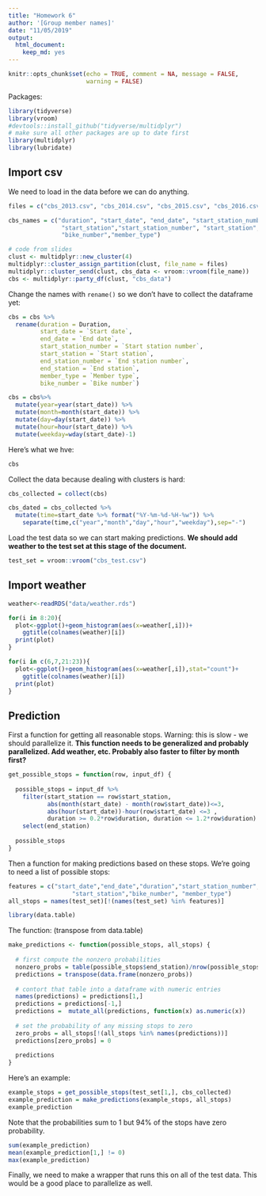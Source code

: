 ```yaml
---
title: "Homework 6"
author: '[Group member names]'
date: "11/05/2019"
output: 
  html_document:
    keep_md: yes
---
```


```r
knitr::opts_chunk$set(echo = TRUE, comment = NA, message = FALSE,
                      warning = FALSE)
```


Packages:

```r
library(tidyverse)
library(vroom)
#devtools::install_github("tidyverse/multidplyr")
# make sure all other packages are up to date first
library(multidplyr)
library(lubridate)
```

## Import csv

We need to load in the data before we can do anything. 

```r
files = c("cbs_2013.csv", "cbs_2014.csv", "cbs_2015.csv", "cbs_2016.csv", "cbs_2017.csv")

cbs_names = c("duration", "start_date", "end_date", "start_station_number", 
               "start_station","start_station_number", "start_station", 
               "bike_number","member_type")

# code from slides
clust <- multidplyr::new_cluster(4)
multidplyr::cluster_assign_partition(clust, file_name = files)
multidplyr::cluster_send(clust, cbs_data <- vroom::vroom(file_name))
cbs <- multidplyr::party_df(clust, "cbs_data")
```


Change the names with ``rename()`` so we don't have to collect the dataframe yet:

```r
cbs = cbs %>%
  rename(duration = Duration,
         start_date = `Start date`,
         end_date = `End date`,
         start_station_number = `Start station number`,
         start_station = `Start station`,
         end_station_number = `End station number`,
         end_station = `End station`,
         member_type = `Member type`,
         bike_number = `Bike number`)
```


```r
cbs = cbs%>% 
  mutate(year=year(start_date)) %>%
  mutate(month=month(start_date)) %>%
  mutate(day=day(start_date)) %>%
  mutate(hour=hour(start_date)) %>%
  mutate(weekday=wday(start_date)-1)
```


Here's what we hve:

```r
cbs
```


Collect the data because dealing with clusters is hard:

```r
cbs_collected = collect(cbs)
```

```r
cbs_dated = cbs_collected %>% 
  mutate(time=start_date %>% format("%Y-%m-%d-%H-%w")) %>% 
    separate(time,c("year","month","day","hour","weekday"),sep="-")
```


Load the test data so we can start making predictions. **We should add weather to the test set at this stage of the document.**

```r
test_set = vroom::vroom("cbs_test.csv")
```

## Import weather

```r
weather<-readRDS("data/weather.rds")
```

```r
for(i in 8:20){
  plot<-ggplot()+geom_histogram(aes(x=weather[,i]))+
    ggtitle(colnames(weather)[i])
  print(plot)
}
```


```r
for(i in c(6,7,21:23)){
  plot<-ggplot()+geom_histogram(aes(x=weather[,i]),stat="count")+
    ggtitle(colnames(weather)[i])
  print(plot)
}
```




## Prediction

First a function for getting all reasonable stops. Warning: this is slow - we should parallelize it. **This function needs to be generalized and probably parallelized. Add weather, etc. Probably also faster to filter by month first?**

```r
get_possible_stops = function(row, input_df) {
  
  possible_stops = input_df %>% 
    filter(start_station == row$start_station,
           abs(month(start_date) - month(row$start_date))<=3,
           abs(hour(start_date))-hour(row$start_date) <=3 ,
           duration >= 0.2*row$duration, duration <= 1.2*row$duration) %>%
    select(end_station)
  
  possible_stops
}
```

Then a function for making predictions based on these stops. We're going to need a list of possible stops:

```r
features = c("start_date","end_date","duration","start_station_number",
                  "start_station","bike_number", "member_type")
all_stops = names(test_set)[!(names(test_set) %in% features)]
```



```r
library(data.table)
```


The function: (transpose from data.table)

```r
make_predictions <- function(possible_stops, all_stops) {
  
  # first compute the nonzero probabilities
  nonzero_probs = table(possible_stops$end_station)/nrow(possible_stops)
  predictions = transpose(data.frame(nonzero_probs))
  
  # contort that table into a dataframe with numeric entries
  names(predictions) = predictions[1,]
  predictions = predictions[-1,]
  predictions =  mutate_all(predictions, function(x) as.numeric(x))
              
  # set the probability of any missing stops to zero              
  zero_probs = all_stops[!(all_stops %in% names(predictions))]
  predictions[zero_probs] = 0
  
  predictions
}

```


Here's an example:

```r
example_stops = get_possible_stops(test_set[1,], cbs_collected)
example_prediction = make_predictions(example_stops, all_stops)
example_prediction
```

Note that the probabilities sum to 1 but $94\%$ of the stops have zero probability.

```r
sum(example_prediction)
mean(example_prediction[1,] != 0)
max(example_prediction)
```

Finally, we need to make a wrapper that runs this on all of the test data. This would be a good place to parallelize as well.










